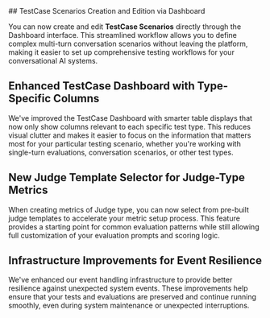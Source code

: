 <Update label="2025-08-11" description="Allow to select a galtea judge as base for one of your judges">
## TestCase Scenarios Creation and Edition via Dashboard

You can now create and edit **TestCase Scenarios** directly through the Dashboard interface. This streamlined workflow allows you to define complex multi-turn conversation scenarios without leaving the platform, making it easier to set up comprehensive testing workflows for your conversational AI systems.

## Enhanced TestCase Dashboard with Type-Specific Columns

We've improved the TestCase Dashboard with smarter table displays that now only show columns relevant to each specific test type. This reduces visual clutter and makes it easier to focus on the information that matters most for your particular testing scenario, whether you're working with single-turn evaluations, conversation scenarios, or other test types.

## New Judge Template Selector for Judge-Type Metrics

When creating metrics of Judge type, you can now select from pre-built judge templates to accelerate your metric setup process. This feature provides a starting point for common evaluation patterns while still allowing full customization of your evaluation prompts and scoring logic.

## Infrastructure Improvements for Event Resilience

We've enhanced our event handling infrastructure to provide better resilience against unexpected system events. These improvements help ensure that your tests and evaluations are preserved and continue running smoothly, even during system maintenance or unexpected interruptions.
</Update>
